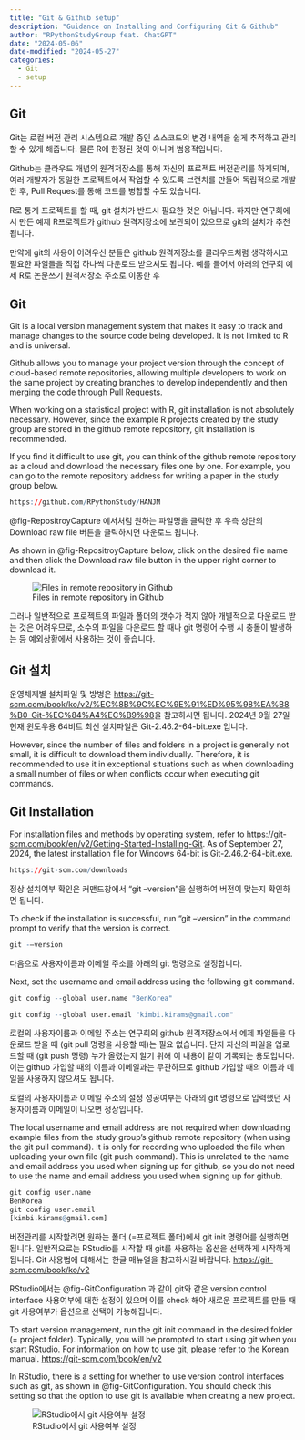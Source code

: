 ```yaml
---
title: "Git & Github setup"
description: "Guidance on Installing and Configuring Git & Github"
author: "RPythonStudyGroup feat. ChatGPT"
date: "2024-05-06"
date-modified: "2024-05-27"
categories:
  - Git
  - setup
---
```


::: {.content-visible when-profile="ko"}
## Git

Git는 로컬 버전 관리 시스템으로 개발 중인 소스코드의 변경 내역을 쉽게 추적하고 관리할 수 있게 해줍니다. 물론 R에 한정된 것이 아니며 범용적입니다.

Github는 클라우드 개념의 원격저장소를 통해 자신의 프로젝트 버전관리를 하게되며, 여러 개발자가 동일한 프로젝트에서 작업할 수 있도록 브랜치를 만들어 독립적으로 개발한 후, Pull Request를 통해 코드를 병합할 수도 있습니다.

R로 통계 프로젝트를 할 때, git 설치가 반드시 필요한 것은 아닙니다. 하지만 연구회에서 만든 예제 R프로젝트가 github 원격저장소에 보관되어 있으므로 git의 설치가 추천됩니다.

만약에 git의 사용이 어려우신 분들은 github 원격저장소를 클라우드처럼 생각하시고 필요한 파일들을 직접 하나씩 다운로드 받으셔도 됩니다. 예를 들어서 아래의 연구회 예제 R로 논문쓰기 원격저장소 주소로 이동한 후
:::

::: {.content-visible when-profile="en"}
## Git

Git is a local version management system that makes it easy to track and manage changes to the source code being developed. It is not limited to R and is universal.

Github allows you to manage your project version through the concept of cloud-based remote repositories, allowing multiple developers to work on the same project by creating branches to develop independently and then merging the code through Pull Requests.

When working on a statistical project with R, git installation is not absolutely necessary. However, since the example R projects created by the study group are stored in the github remote repository, git installation is recommended.

If you find it difficult to use git, you can think of the github remote repository as a cloud and download the necessary files one by one. For example, you can go to the remote repository address for writing a paper in the study group below.
:::

```r
https://github.com/RPythonStudy/HANJM
```

::: {.content-visible when-profile="ko"}
 @fig-RepositroyCapture 에서처럼 원하는 파일명을 클릭한 후 우측 상단의 Download raw file 버튼을 클릭하시면 다운로드 됩니다.
:::

::: {.content-visible when-profile="en"}
As shown in @fig-RepositroyCapture below, click on the desired file name and then click the Download raw file button in the upper right corner to download it.
:::

![Files in remote repository in Github](images/RepositoryCapture.PNG){#fig-RepositroyCapture}

::: {.content-visible when-profile="ko"}
그러나 일반적으로 프로젝트의 파일과 폴더의 갯수가 적지 않아 개별적으로 다운로드 받는 것은 어려우므로, 소수의 파일을 다운로드 할 때나 git 명령어 수행 시 충돌이 발생하는 등 예외상황에서 사용하는 것이 좋습니다.

## Git 설치

운영체제별 설치파일 및 방벙은 <https://git-scm.com/book/ko/v2/%EC%8B%9C%EC%9E%91%ED%95%98%EA%B8%B0-Git-%EC%84%A4%EC%B9%98>을 참고하시면 됩니다. 2024년 9월 27일 현재 윈도우용 64비트 최신 설치파일은 Git-2.46.2-64-bit.exe 입니다.
:::

::: {.content-visible when-profile="en"}
However, since the number of files and folders in a project is generally not small, it is difficult to download them individually. Therefore, it is recommended to use it in exceptional situations such as when downloading a small number of files or when conflicts occur when executing git commands.

## Git Installation

For installation files and methods by operating system, refer to <https://git-scm.com/book/en/v2/Getting-Started-Installing-Git>. As of September 27, 2024, the latest installation file for Windows 64-bit is Git-2.46.2-64-bit.exe.
:::

```r
https://git-scm.com/downloads
```

::: {.content-visible when-profile="ko"}
정상 설치여부 확인은 커맨드창에서 "git –version"을 실행하여 버전이 맞는지 확인하면 됩니다.
:::

::: {.content-visible when-profile="en"}
To check if the installation is successful, run "git --version" in the command prompt to verify that the version is correct.
:::

```r
git -–version
```

::: {.content-visible when-profile="ko"}
다음으로 사용자이름과 이메일 주소를 아래의 git 명령으로 설정합니다.
:::

::: {.content-visible when-profile="en"}
Next, set the username and email address using the following git command.
:::

```r
git config --global user.name "BenKorea"
```

```r
git config --global user.email "kimbi.kirams@gmail.com"
```

::: {.content-visible when-profile="ko"}
로컬의 사용자이름과 이메일 주소는 연구회의 github 원격저장소에서 예제 파일들을 다운로드 받을 때 (git pull 명령을 사용할 때)는 필요 없습니다. 단지 자신의 파일을 업로드할 때 (git push 명령) 누가 올렸는지 알기 위해 이 내용이 같이 기록되는 용도입니다. 이는 github 가입할 때의 이름과 이메일과는 무관하므로 github 가입할 때의 이름과 메일을 사용하지 않으셔도 됩니다.

로컬의 사용자이름과 이메일 주소의 설정 성공여부는 아래의 git 명령으로 입력했던 사용자이름과 이메일이 나오면 정상입니다.
:::

::: {.content-visible when-profile="en"}
The local username and email address are not required when downloading example files from the study group's github remote repository (when using the git pull command). It is only for recording who uploaded the file when uploading your own file (git push command). This is unrelated to the name and email address you used when signing up for github, so you do not need to use the name and email address you used when signing up for github.
:::

```r
git config user.name
BenKorea
git config user.email
[kimbi.kirams@gmail.com]
```

::: {.content-visible when-profile="ko"}
버전관리를 시작할려면 원하는 폴더 (=프로젝트 폴더)에서 git init 명령어를 실행하면 됩니다. 일반적으로는 RStudio를 시작할 때 git를 사용하는 옵션을 선택하게 시작하게 됩니다. Git 사용법에 대해서는 한글 매뉴얼을 참고하시길 바랍니다. <https://git-scm.com/book/ko/v2>

RStudio에서는 @fig-GitConfiguration 과 같이 git와 같은 version control interface 사용여부에 대한 설정이 있으며 이를 check 해야 새로운 프로젝트를 만들 때 git 사용여부가 옵션으로 선택이 가능해집니다.
:::

::: {.content-visible when-profile="en"}
To start version management, run the git init command in the desired folder (= project folder). Typically, you will be prompted to start using git when you start RStudio. For information on how to use git, please refer to the Korean manual. <https://git-scm.com/book/en/v2>

In RStudio, there is a setting for whether to use version control interfaces such as git, as shown in @fig-GitConfiguration. You should check this setting so that the option to use git is available when creating a new project.
:::

![RStudio에서 git 사용여부 설정](images/git설정.JPG){#fig-GitConfiguration}